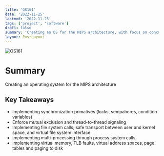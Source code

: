 ```yaml
---
title: 'OS161'
date: '2022-11-25'
lastmod: '2022-11-25'
tags: ['project', 'software']
draft: false
summary: 'Creating an OS for the MIPS architecture, with focus on concurrency, synchronization, and virtual memory'
layout: PostLayout
---
```


![OS161](/static/images/331-os161.png)

# Summary

Creating an operating system for the MIPS architecture

## Key Takeaways

- Implementing synchronization primatives (locks, sempahores, condition variables)
- Enforce mutual exclusion and thread-to-thread signaling
- Implementing file system calls, safe transport between user and kernel space, and virtual file system interface
- Implementing multi-processing through process system calls
- Implementing virtual memory, TLB faults, virtual address spaces, page tables and paging to disk
